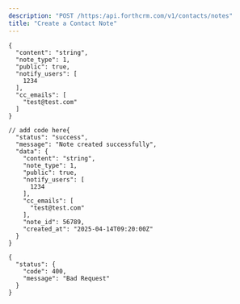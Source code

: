 ```yaml
---
description: "POST /https:/api.forthcrm.com/v1/contacts/notes"
title: "Create a Contact Note"
---
```


<Accordion title="Request Body" icon="sparkles">
  <RequestExample>

  ```Body Body
  {
    "content": "string",
    "note_type": 1,
    "public": true,
    "notify_users": [
      1234
    ],
    "cc_emails": [
      "test@test.com"
    ]
  }
  ```

  </RequestExample>
</Accordion>

<Accordion title="Response Body" icon="sparkles">
  <ResponseExample>

  ```200 200
  // add code here{
    "status": "success",
    "message": "Note created successfully",
    "data": {
      "content": "string",
      "note_type": 1,
      "public": true,
      "notify_users": [
        1234
      ],
      "cc_emails": [
        "test@test.com"
      ],
      "note_id": 56789,
      "created_at": "2025-04-14T09:20:00Z"
    }
  }
  ```

  
  ```400 400
  {
    "status": {
      "code": 400,
      "message": "Bad Request"
    }
  }
  ```

  </ResponseExample>
</Accordion>